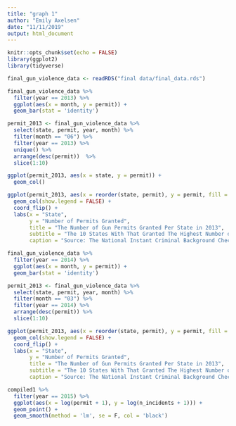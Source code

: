 ```yaml
---
title: "graph 1"
author: "Emily Axelsen"
date: "11/11/2019"
output: html_document
---
```


```r
knitr::opts_chunk$set(echo = FALSE)
library(ggplot2)
library(tidyverse)
```

```r
final_gun_violence_data <- readRDS("final data/final_data.rds")
```


```r
final_gun_violence_data %>%
  filter(year == 2013) %>%
  ggplot(aes(x = month, y = permit)) + 
  geom_bar(stat = 'identity')
```


```r
permit_2013 <- final_gun_violence_data %>%
  select(state, permit, year, month) %>%
  filter(month == "06") %>%
  filter(year == 2013) %>%
  unique() %>%
  arrange(desc(permit))  %>%
  slice(1:10)

ggplot(permit_2013, aes(x = state, y = permit)) +
  geom_col()

ggplot(permit_2013, aes(x = reorder(state, permit), y = permit, fill = state)) +
  geom_col(show.legend = FALSE) +
  coord_flip() +
  labs(x = "State", 
       y = "Number of Permits Granted",
       title = "The Number of Gun Permits Granted Per State in 2013",
       subtitle = "The 10 States With That Granted The Highest Number of Permits in 2013",
       caption = "Source: The National Instant Criminal Background Check System")
```

```r
final_gun_violence_data %>%
  filter(year == 2014) %>%
  ggplot(aes(x = month, y = permit)) + 
  geom_bar(stat = 'identity')
```

```r
permit_2013 <- final_gun_violence_data %>%
  select(state, permit, year, month) %>%
  filter(month == "03") %>%
  filter(year == 2014) %>%
  arrange(desc(permit)) %>%
  slice(1:10)

ggplot(permit_2013, aes(x = reorder(state, permit), y = permit, fill = state)) +
  geom_col(show.legend = FALSE) +
  coord_flip() +
  labs(x = "State", 
       y = "Number of Permits Granted",
       title = "The Number of Gun Permits Granted Per State in 2013",
       subtitle = "The 10 States With That Granted The Highest Number of Permits in 2013",
       caption = "Source: The National Instant Criminal Background Check System")
```



```r
compiled1 %>%
  filter(year == 2015) %>%
  ggplot(aes(x = log(permit + 1), y = log(n_incidents + 1))) +
  geom_point() + 
  geom_smooth(method = 'lm', se = F, col = 'black')
```

